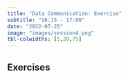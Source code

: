 ```yaml
---
title: "Data Communication: Exercise"
subtitle: "16:15 - 17:00"
date: "2022-07-25"
image: "images/session4.png"
tbl-colwidths: [5,20,75]
---
```


## Exercises
